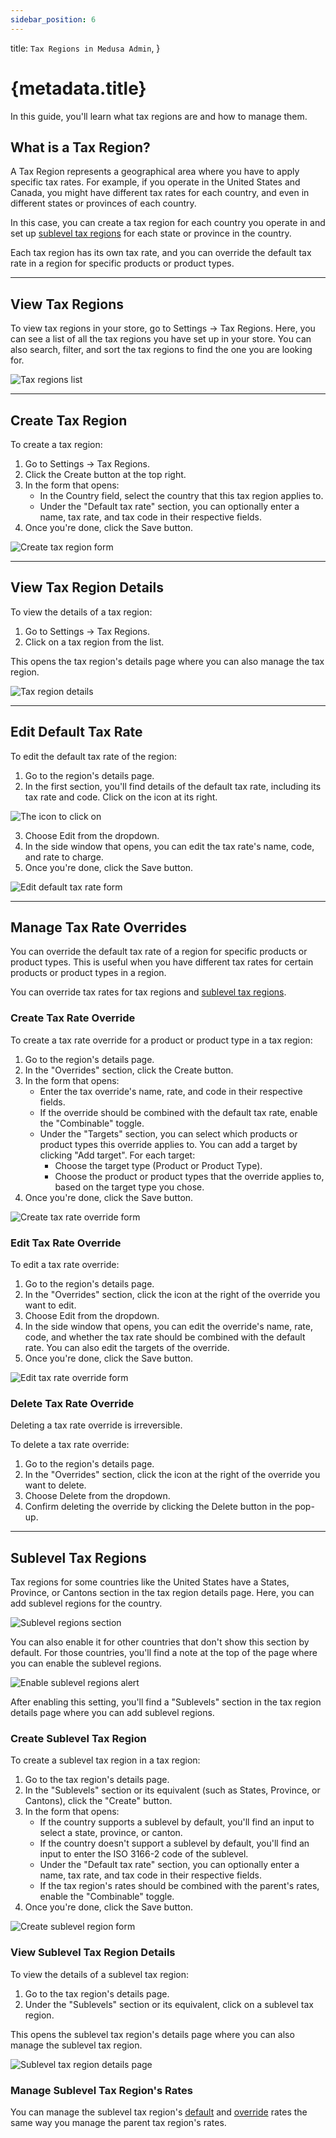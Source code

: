 ```yaml
---
sidebar_position: 6
---
```



  title: `Tax Regions in Medusa Admin`,
}

# {metadata.title}

In this guide, you'll learn what tax regions are and how to manage them.

## What is a Tax Region?

A Tax Region represents a geographical area where you have to apply specific tax rates. For example, if you operate in the United States and Canada, you might have different tax rates for each country, and even in different states or provinces of each country.

In this case, you can create a tax region for each country you operate in and set up [sublevel tax regions](#sublevel-tax-regions) for each state or province in the country.

Each tax region has its own tax rate, and you can override the default tax rate in a region for specific products or product types.

---

## View Tax Regions

To view tax regions in your store, go to Settings → Tax Regions. Here, you can see a list of all the tax regions you have set up in your store. You can also search, filter, and sort the tax regions to find the one you are looking for.

![Tax regions list](https://res.cloudinary.com/dza7lstvk/image/upload/v1739970754/User%20Guide/Screenshot_2025-02-19_at_3.12.16_PM_iy8kvy.png)

---

## Create Tax Region

To create a tax region:

1. Go to Settings → Tax Regions.
2. Click the Create button at the top right.
3. In the form that opens:
    - In the Country field, select the country that this tax region applies to.
    - Under the "Default tax rate" section, you can optionally enter a name, tax rate, and tax code in their respective fields.
4. Once you're done, click the Save button.

![Create tax region form](https://res.cloudinary.com/dza7lstvk/image/upload/v1739971037/User%20Guide/Screenshot_2025-02-19_at_3.17.05_PM_vc0uqk.png)

---

## View Tax Region Details

To view the details of a tax region:

1. Go to Settings → Tax Regions.
2. Click on a tax region from the list.

This opens the tax region's details page where you can also manage the tax region.

![Tax region details](https://res.cloudinary.com/dza7lstvk/image/upload/v1739970845/User%20Guide/Screenshot_2025-02-19_at_3.13.51_PM_fjoyyu.png)

---

## Edit Default Tax Rate

To edit the default tax rate of the region:

1. Go to the region's details page.
2. In the first section, you'll find details of the default tax rate, including its tax rate and code. Click on the <InlineIcon Icon={EllipsisHorizontal} alt="three-dots" /> icon at its right.

![The icon to click on](https://res.cloudinary.com/dza7lstvk/image/upload/v1739974452/User%20Guide/Screenshot_2025-02-19_at_4.13.51_PM_zclvnp.png)

3. Choose Edit from the dropdown.
4. In the side window that opens, you can edit the tax rate's name, code, and rate to charge.
5. Once you're done, click the Save button.

![Edit default tax rate form](https://res.cloudinary.com/dza7lstvk/image/upload/v1739974553/User%20Guide/Screenshot_2025-02-19_at_4.15.34_PM_hxsgup.png)

---

## Manage Tax Rate Overrides

You can override the default tax rate of a region for specific products or product types. This is useful when you have different tax rates for certain products or product types in a region.

You can override tax rates for tax regions and [sublevel tax regions](#sublevel-tax-regions).

### Create Tax Rate Override

To create a tax rate override for a product or product type in a tax region:

1. Go to the region's details page.
2. In the "Overrides" section, click the Create button.
3. In the form that opens:
    - Enter the tax override's name, rate, and code in their respective fields.
    - If the override should be combined with the default tax rate, enable the "Combinable" toggle.
    - Under the "Targets" section, you can select which products or product types this override applies to. You can add a target by clicking "Add target". For each target:
        - Choose the target type (Product or Product Type).
        - Choose the product or product types that the override applies to, based on the target type you chose.
4. Once you're done, click the Save button.

![Create tax rate override form](https://res.cloudinary.com/dza7lstvk/image/upload/v1739974979/User%20Guide/Screenshot_2025-02-19_at_4.22.43_PM_jup0sn.png)

### Edit Tax Rate Override

To edit a tax rate override:

1. Go to the region's details page.
2. In the "Overrides" section, click the <InlineIcon Icon={EllipsisHorizontal} alt="three-dots" /> icon at the right of the override you want to edit.
3. Choose Edit from the dropdown.
4. In the side window that opens, you can edit the override's name, rate, code, and whether the tax rate should be combined with the default rate. You can also edit the targets of the override.
5. Once you're done, click the Save button.

![Edit tax rate override form](https://res.cloudinary.com/dza7lstvk/image/upload/v1739975201/User%20Guide/Screenshot_2025-02-19_at_4.26.22_PM_y4deom.png)

### Delete Tax Rate Override

<Note type="warning">

Deleting a tax rate override is irreversible.

</Note>

To delete a tax rate override:

1. Go to the region's details page.
2. In the "Overrides" section, click the <InlineIcon Icon={EllipsisHorizontal} alt="three-dots" /> icon at the right of the override you want to delete.
3. Choose Delete from the dropdown.
4. Confirm deleting the override by clicking the Delete button in the pop-up.

---

## Sublevel Tax Regions

Tax regions for some countries like the United States have a States, Province, or Cantons section in the tax region details page. Here, you can add sublevel regions for the country.

![Sublevel regions section](https://res.cloudinary.com/dza7lstvk/image/upload/v1739975474/User%20Guide/Screenshot_2025-02-19_at_4.30.57_PM_ogjlp2.png)

You can also enable it for other countries that don't show this section by default. For those countries, you'll find a note at the top of the page where you can enable the sublevel regions.

![Enable sublevel regions alert](https://res.cloudinary.com/dza7lstvk/image/upload/v1739971332/User%20Guide/Screenshot_2025-02-19_at_3.21.51_PM_mbm8lr.png)

After enabling this setting, you'll find a "Sublevels" section in the tax region details page where you can add sublevel regions.

### Create Sublevel Tax Region

To create a sublevel tax region in a tax region:

1. Go to the tax region's details page.
2. In the "Sublevels" section or its equivalent (such as States, Province, or Cantons), click the "Create" button.
3. In the form that opens:
    - If the country supports a sublevel by default, you'll find an input to select a state, province, or canton.
    - If the country doesn't support a sublevel by default, you'll find an input to enter the ISO 3166-2 code of the sublevel.
    - Under the "Default tax rate" section, you can optionally enter a name, tax rate, and tax code in their respective fields.
    - If the tax region's rates should be combined with the parent's rates, enable the "Combinable" toggle.
4. Once you're done, click the Save button.

![Create sublevel region form](https://res.cloudinary.com/dza7lstvk/image/upload/v1739971762/User%20Guide/Screenshot_2025-02-19_at_3.29.09_PM_cpwi4e.png)

### View Sublevel Tax Region Details

To view the details of a sublevel tax region:

1. Go to the tax region's details page.
2. Under the "Sublevels" section or its equivalent, click on a sublevel tax region.

This opens the sublevel tax region's details page where you can also manage the sublevel tax region.

![Sublevel tax region details page](https://res.cloudinary.com/dza7lstvk/image/upload/v1739974129/User%20Guide/Screenshot_2025-02-19_at_4.08.33_PM_i2v219.png)

### Manage Sublevel Tax Region's Rates

You can manage the sublevel tax region's [default](#edit-default-tax-rate) and [override](#manage-tax-rate-overrides) rates the same way you manage the parent tax region's rates.
